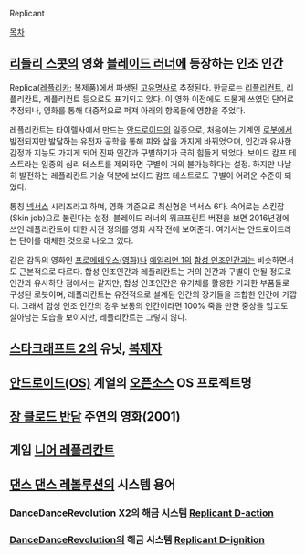 Replicant

[[목차]]

== [[리들리 스콧]]의 영화 [[블레이드 러너]]에 등장하는 인조 인간 ==
Replica([[레플리카]]; 복제품)에서 파생된 [[고유명사]]로 추정된다. 한글로는 [[리플리컨트]], 리플리칸트, 레플리컨트 등으로도 표기되고 있다. 이 영화 이전에도 드물게 쓰였던 단어로 추정되나, 영화를 통해 대중적으로 퍼져 아래의 항목들에 영향을 주었다. 

레플리칸트는 타이렐사에서 만드는 [[안드로이드]]의 일종으로, 처음에는 기계인 [[로봇]]에서 발전되지만 발달하는 유전자 공학을 통해 피와 살을 가지게 바뀌었으며, 인간과 유사한 감정과 지능도 가지게 되어 진짜 인간과 구별하기가 극히 힘들게 되었다. 보이드 캄프 테스트라는 일종의 심리 테스트를 제외하면 구별이 거의 불가능하다는 설정. 하지만 나날히 발전하는 레플리칸트 기술 덕분에 보이드 캄프 테스트로도 구별이 어려운 수준이 되었다. 

통칭 [[넥서스]] 시리즈라고 하며, 영화 기준으로 최신형은 넥서스 6다. 속어로는 스킨잡(Skin job)으로 불린다는 설정. 블레이드 러너의 워크프린트 버젼을 보면 2016년경에 쓰인 레플리칸트에 대한 사전 정의를 영화 시작 전에 보여준다. 여기서는 안드로이드라는 단어를 대체한 것으로 나오고 있다.

같은 감독의 영화인 [[프로메테우스(영화)]]나 [[에일리언 1]]의 [[합성 인조인간]]과는 비슷하면서도 근본적으로 다르다. 합성 인조인간과 레플리칸트는 거의 인간과 구별이 안될 정도로 인간과 유사하단 점에서는 같지만, 합성 인조인간은 유기체를 활용한 기괴한 부품들로 구성된 로봇이며, 레플리칸트는 유전적으로 설계된 인간의 장기들을 조합한 인간에 가깝다. 그래서 합성 인조 인간의 경우 보통의 인간이라면 100% 죽을 만한 중상을 입고도 살아남는 모습을 보이지만, 레플리칸트는 그렇지 않다.

== [[스타크래프트 2]]의 유닛, [[복제자]] ==

== [[안드로이드(OS)]] 계열의 [[오픈소스]] OS 프로젝트명 ==

== [[장 클로드 반담]] 주연의 영화(2001) ==

== 게임 [[니어 레플리칸트]] ==

== [[댄스 댄스 레볼루션]]의 시스템 용어 ==
=== DanceDanceRevolution X2의 해금 시스템 [[Replicant D-action]] ===
=== [[Dance Dance Revolution(2014)|DanceDanceRevolution]]의 해금 시스템 [[Replicant D-ignition]] ===
